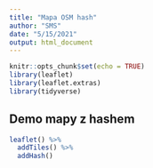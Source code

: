 ```yaml
---
title: "Mapa OSM hash"
author: "SMS"
date: "5/15/2021"
output: html_document
---
```


```r
knitr::opts_chunk$set(echo = TRUE)
library(leaflet)
library(leaflet.extras)
library(tidyverse)
```

## Demo mapy z hashem

```r
leaflet() %>% 
  addTiles() %>% 
  addHash()
```


